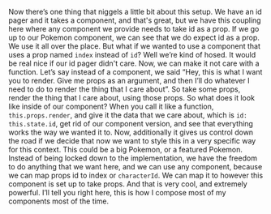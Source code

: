 
<article>
<Lesson {...lessons[19]} />

Now there’s one thing that niggels a little bit about this setup. We have an id pager and it takes a component, and that's great, but we have this coupling here where any component we provide needs to take id as a prop. If we go up to our Pokemon component, we can see that we do expect id as a prop. We use it all over the place. But what if we wanted to use a component that uses a prop named `index` instead of `id`? Well we’re kind of hosed. It would be real nice if our id pager didn't care. Now, we can make it not care with a function. Let’s say instead of a component, we said “Hey, this is what I want you to render. Give me props as an argument, and then I’ll do whatever I need to do to render the thing that I care about”. So take some props, render the thing that I care about, using those props. So what does it look like inside of our component? When you call it like a function, `this.props.render`, and give it the data that we care about, which is `id: this.state.id`, get rid of our component version, and see that everything works the way we wanted it to. Now, additionally it gives us control down the road if we decide that now we want to style this in a very specific way for this context. This could be a big Pokemon, or a featured Pokemon. Instead of being locked down to the implementation, we have the freedom to do anything that we want here, and we can use any component, because we can map props id to index or `characterId`. We can map it to however this component is set up to take props. And that is very cool, and extremely powerful. I’ll tell you right here, this is how I compose most of my components most of the time.

<Index />
</article>
